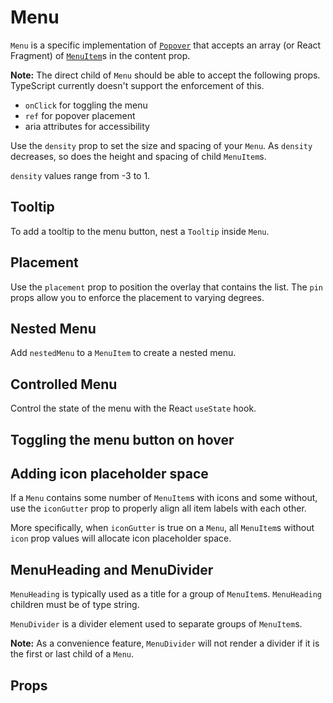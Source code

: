 
<Meta component={Menu} title="Docs/Menu" />

# Menu

`Menu` is a specific implementation of [`Popover`](popover) that accepts an array
(or React Fragment) of [`MenuItem`](menuitem)s in the content prop.

**Note:** The direct child of `Menu` should be able to accept the following props. TypeScript currently doesn't support the enforcement of this.

- `onClick` for toggling the menu
- `ref` for popover placement
- aria attributes for accessibility

<Editor code={storyBasic} />

Use the `density` prop to set the size and spacing of your `Menu`. As `density` decreases, so does the height and spacing of child `MenuItem`s.

`density` values range from -3 to 1.

<Editor code={storyDensity} />

## Tooltip

To add a tooltip to the menu button, nest a `Tooltip` inside `Menu`.

<Editor code={storyWithTooltip} />

## Placement

Use the `placement` prop to position the overlay that contains the list.
The `pin` props allow you to enforce the placement to varying degrees.

<Editor code={storyPlacement} />

## Nested Menu

Add `nestedMenu` to a `MenuItem` to create a nested menu.

<Editor code={storyNested} />

## Controlled Menu

Control the state of the menu with the React `useState` hook.

<Editor code={storyControlled} />

## Toggling the menu button on hover

<Editor code={storyHover} />

## Adding icon placeholder space

If a `Menu` contains some number of `MenuItem`s with icons and some without, use the `iconGutter` prop to properly align all item labels with each other.

More specifically, when `iconGutter` is true on a `Menu`, all `MenuItem`s without `icon` prop values will allocate icon placeholder space.

<Editor code={storyIconPlaceholder} />

## MenuHeading and MenuDivider

`MenuHeading` is typically used as a title for a group of `MenuItem`s. `MenuHeading` children must be of type string.

`MenuDivider` is a divider element used to separate groups of `MenuItem`s.

**Note:** As a convenience feature, `MenuDivider` will not render a divider if it is the first or last child of a `Menu`.

<Editor code={storyHeadingDivider} />

## Props

<ArgsTable of={Menu} exclude={excludedProps} />
